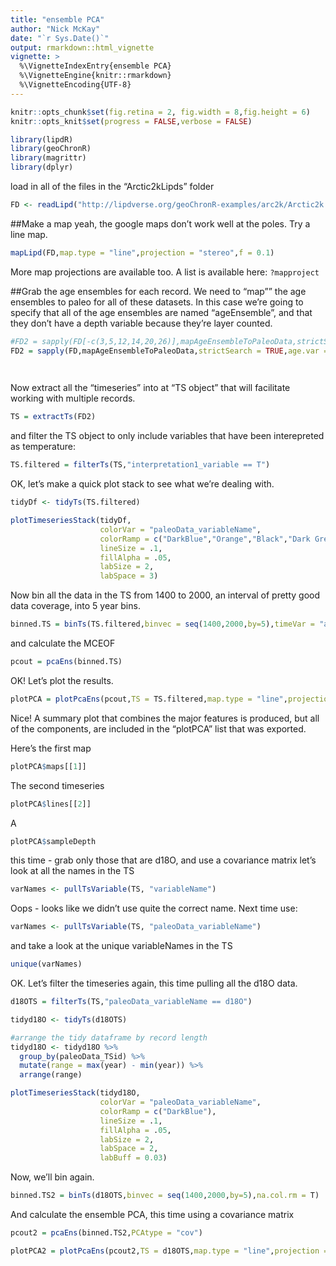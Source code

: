```yaml
---
title: "ensemble PCA"
author: "Nick McKay"
date: "`r Sys.Date()`"
output: rmarkdown::html_vignette
vignette: >
  %\VignetteIndexEntry{ensemble PCA}
  %\VignetteEngine{knitr::rmarkdown}
  %\VignetteEncoding{UTF-8}
---
```

  
```r
knitr::opts_chunk$set(fig.retina = 2, fig.width = 8,fig.height = 6) 
knitr::opts_knit$set(progress = FALSE,verbose = FALSE)

```


  
```r

library(lipdR)
library(geoChronR)
library(magrittr)
library(dplyr)
```
  
load in all of the files in the "Arctic2kLipds" folder

```r
FD <- readLipd("http://lipdverse.org/geoChronR-examples/arc2k/Arctic2k.zip") 
```

##Make a map
yeah, the google maps don't work well at the poles. Try a line map.

```r
mapLipd(FD,map.type = "line",projection = "stereo",f = 0.1)

```

More map projections are available too. A list is available here:
`?mapproject`

##Grab the age ensembles for each record. 
We need to "map"" the age ensembles to paleo for all of these datasets. In this case we're going to specify that all of the age ensembles are named "ageEnsemble", and that they don't have a depth variable because they're layer counted.
```r

#FD2 = sapply(FD[-c(3,5,12,14,20,26)],mapAgeEnsembleToPaleoData,strictSearch = TRUE,age.var = "ageEnsemble",depth.var = NULL )
FD2 = sapply(FD,mapAgeEnsembleToPaleoData,strictSearch = TRUE,age.var = "ageEnsemble",depth.var = NULL )

     
```

Now extract all the "timeseries" into at "TS object" that will facilitate working with multiple records.
```r
TS = extractTs(FD2)
```

and filter the TS object to only include variables that have been interepreted as temperature:
```r
TS.filtered = filterTs(TS,"interpretation1_variable == T")
```
OK, let's make a quick plot stack to see what we're dealing with.

```r
tidyDf <- tidyTs(TS.filtered)
```


```r
plotTimeseriesStack(tidyDf, 
                    colorVar = "paleoData_variableName", 
                    colorRamp = c("DarkBlue","Orange","Black","Dark Green"),
                    lineSize = .1, 
                    fillAlpha = .05,
                    labSize = 2,
                    labSpace = 3)
```




Now bin all the data in the TS from 1400 to 2000, an interval of pretty good data coverage, into 5 year bins. 
```r
binned.TS = binTs(TS.filtered,binvec = seq(1400,2000,by=5),timeVar = "ageEnsemble")
```


and calculate the MCEOF
```r
pcout = pcaEns(binned.TS)
```

OK! Let's plot the results. 

```r
plotPCA = plotPcaEns(pcout,TS = TS.filtered,map.type = "line",projection = "stereo",boundcirc = T,restrict.map.range = T,f=.1,legendPosition = c(0.5,.6),which.PCs = 1:2,which.leg = 2)
```

Nice! A summary plot that combines the major features is produced, but all of the components, are included in the "plotPCA" list that was exported. 

Here's the first map
```r
plotPCA$maps[[1]]
```

The second timeseries
```r
plotPCA$lines[[2]]
```

A 

```r
plotPCA$sampleDepth
```



this time - grab only those that are d18O, and use a covariance matrix
let's look at all the names in the TS
```r
varNames <- pullTsVariable(TS, "variableName")
```
Oops - looks like we didn't use quite the correct name. Next time use: 

```r
varNames <- pullTsVariable(TS, "paleoData_variableName")
```

and take a look at the unique variableNames in the TS

```r
unique(varNames)
```

OK. Let's filter the timeseries again, this time pulling all the d18O data.

```r
d18OTS = filterTs(TS,"paleoData_variableName == d18O")
```

```r
tidyd18O <- tidyTs(d18OTS)

```
```r
#arrange the tidy dataframe by record length
tidyd18O <- tidyd18O %>% 
  group_by(paleoData_TSid) %>% 
  mutate(range = max(year) - min(year)) %>% 
  arrange(range)

```


```r
plotTimeseriesStack(tidyd18O, 
                    colorVar = "paleoData_variableName", 
                    colorRamp = c("DarkBlue"),
                    lineSize = .1, 
                    fillAlpha = .05,
                    labSize = 2,
                    labSpace = 2,
                    labBuff = 0.03)
```

Now, we'll bin again.
```r
binned.TS2 = binTs(d18OTS,binvec = seq(1400,2000,by=5),na.col.rm = T)
```

And calculate the ensemble PCA, this time using a covariance matrix
```r
pcout2 = pcaEns(binned.TS2,PCAtype = "cov")
```


```r
plotPCA2 = plotPcaEns(pcout2,TS = d18OTS,map.type = "line",projection = "stereo",boundcirc = T,restrict.map.range = T,f=.2)
```



